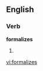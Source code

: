 
==English==

===Verb===
'''formalizes'''

# {{third-person singular of|[[formalize]]}}

[[vi:formalizes]]